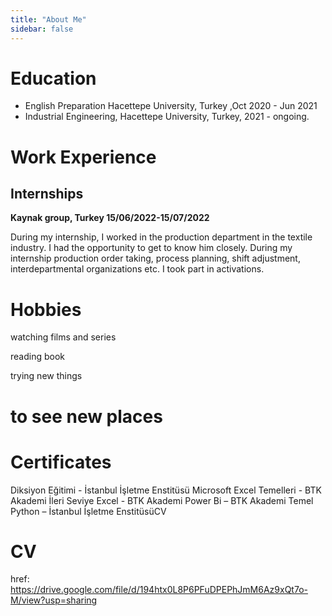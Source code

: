 ```yaml
---
title: "About Me"
sidebar: false 
---
```


# Education

-   English Preparation Hacettepe University, Turkey ,Oct 2020 - Jun 2021
-   Industrial Engineering, Hacettepe University, Turkey, 2021 - ongoing.

# Work Experience

## Internships

**Kaynak group, Turkey 15/06/2022-15/07/2022**

During my internship, I worked in the production department in the textile industry. I had the opportunity to get to know him closely. During my internship production order taking, process planning, shift adjustment, interdepartmental organizations etc. I took part in activations.

# Hobbies

watching films and series

reading book

trying new things

# to see new places

# Certificates

Diksiyon Eğitimi - İstanbul İşletme Enstitüsü
Microsoft Excel Temelleri - BTK Akademi
İleri Seviye Excel - BTK Akademi
Power Bi -- BTK Akademi
Temel Python -- İstanbul İşletme EnstitüsüCV

# CV

href: <https://drive.google.com/file/d/194htx0L8P6PFuDPEPhJmM6Az9xQt7o-M/view?usp=sharing>
